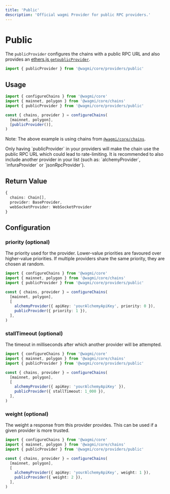 ```yaml
---
title: 'Public'
description: 'Official wagmi Provider for public RPC providers.'
---
```



# Public

The `publicProvider` configures the chains with a public RPC URL and also provides an [ethers.js `getpublicProvider`](https://docs.ethers.io/v5/api/providers/#providers-getpublicProvider).

```ts
import { publicProvider } from '@wagmi/core/providers/public'
```

## Usage

```ts
import { configureChains } from '@wagmi/core'
import { mainnet, polygon } from '@wagmi/core/chains'
import { publicProvider } from '@wagmi/core/providers/public'

const { chains, provider } = configureChains(
  [mainnet, polygon],
  [publicProvider()],
)
```

Note: The above example is using chains from [`@wagmi/core/chains`](/core/chains#wagmicorechains).

<Callout type="warning">
  Only having `publicProvider` in your providers will make the chain use the
  public RPC URL which could lead to rate-limiting. It is recommended to also
  include another provider in your list (such as: `alchemyProvider`,
  `infuraProvider` or `jsonRpcProvider`).
</Callout>

## Return Value

```ts
{
  chains: Chain[],
  provider: BaseProvider,
  webSocketProvider: WebSocketProvider
}
```

## Configuration

### priority (optional)

The priority used for the provider. Lower-value priorities are favoured over higher-value priorities. If multiple providers share the same priority, they are chosen at random.

```ts {8-9}
import { configureChains } from '@wagmi/core'
import { mainnet, polygon } from '@wagmi/core/chains'
import { publicProvider } from '@wagmi/core/providers/public'

const { chains, provider } = configureChains(
  [mainnet, polygon],
  [
    alchemyProvider({ apiKey: 'yourAlchemyApiKey', priority: 0 }),
    publicProvider({ priority: 1 }),
  ],
)
```

### stallTimeout (optional)

The timeout in milliseconds after which another provider will be attempted.

```ts {9}
import { configureChains } from '@wagmi/core'
import { mainnet, polygon } from '@wagmi/core/chains'
import { publicProvider } from '@wagmi/core/providers/public'

const { chains, provider } = configureChains(
  [mainnet, polygon],
  [
    alchemyProvider({ apiKey: 'yourAlchemyApiKey' }),
    publicProvider({ stallTimeout: 1_000 }),
  ],
)
```

### weight (optional)

The weight a response from this provider provides. This can be used if a given provider is more trusted.

```ts {8-9}
import { configureChains } from '@wagmi/core'
import { mainnet, polygon } from '@wagmi/core/chains'
import { publicProvider } from '@wagmi/core/providers/public'

const { chains, provider } = configureChains(
  [mainnet, polygon],
  [
    alchemyProvider({ apiKey: 'yourAlchemyApiKey', weight: 1 }),
    publicProvider({ weight: 2 }),
  ],
)
```
